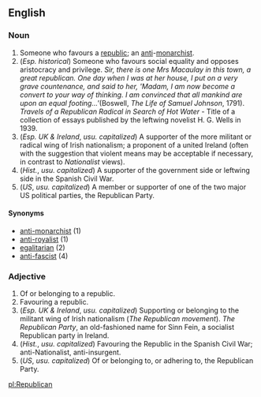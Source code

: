 ==English==
===Noun===

#Someone who favours a [[republic]]; an [[anti]]-[[monarchist]].
#(''Esp. historical'') Someone who favours social equality and opposes aristocracy and privilege.  ''Sir, there is one Mrs Macaulay in this town, a great republican.  One day when I was at her house, I put on a very grave countenance, and said to her, 'Madam, I am now become a convert to your way of thinking.  I am convinced that all mankind are upon an equal footing...' ''(Boswell, ''The Life of Samuel Johnson'', 1791).   ''Travels of a Republican Radical in Search of Hot Water'' - Title of a collection of essays published by the leftwing novelist H. G. Wells in 1939.
#(''Esp. UK & Ireland'', ''usu. capitalized'') A supporter of the more militant or radical wing of Irish nationalism; a proponent of a united Ireland (often with the suggestion that violent means may be acceptable if necessary, in contrast to ''Nationalist'' views).
#(''Hist.'', ''usu. capitalized'') A supporter of the government side or leftwing side in the Spanish Civil War.
#(''US'', ''usu. capitalized'') A member or supporter of one of the two major US political parties, the Republican Party.

====Synonyms====

*[[anti-monarchist]] (1)
*[[anti-royalist]] (1)
*[[egalitarian]] (2)
*[[anti-fascist]] (4)

===Adjective===

#Of or belonging to a republic.
#Favouring a republic.
#(''Esp. UK & Ireland'', ''usu. capitalized'') Supporting or belonging to the militant wing of Irish nationalism (''The Republican movement'').  ''The Republican Party'', an old-fashioned name for Sinn Fein, a socialist Republican party in Ireland.
#(''Hist.'', ''usu. capitalized'') Favouring the Republic in the Spanish Civil War; anti-Nationalist, anti-insurgent.
#(''US'', ''usu. capitalized'') Of or belonging to, or adhering to, the Republican Party.

[[pl:Republican]]